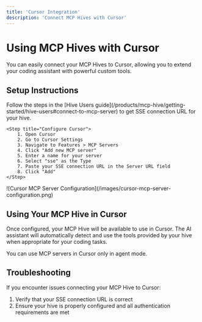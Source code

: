 ```yaml
---
title: 'Cursor Integration'
description: 'Connect MCP Hives with Cursor'
---
```


# Using MCP Hives with Cursor
You can easily connect your MCP Hives to Cursor, allowing you to extend your coding assistant with powerful custom tools.

## Setup Instructions

<Steps>
    <Step title="Get your MCP Server connection URL">
        Follow the steps in the [Hive Users guide](/products/mcp-hive/getting-started/hive-users#connect-to-mcp-server) to get SSE connection URL for your hive.
    </Step>

    <Step title="Configure Cursor">
        1. Open Cursor
        2. Go to Cursor Settings
        3. Navigate to Features > MCP Servers
        4. Click "Add new MCP server"
        5. Enter a name for your server
        6. Select "sse" as the Type
        7. Paste your SSE connection URL in the Server URL field
        8. Click "Add"
    </Step>
</Steps>

<Frame caption="Cursor MCP Server Configuration">
  ![Cursor MCP Server Configuration](/images/cursor-mcp-server-configuration.png)
</Frame>

## Using Your MCP Hive in Cursor

Once configured, your MCP Hive will be available to use in Cursor. The AI assistant will automatically detect and use the tools provided by your hive when appropriate for your coding tasks.

<Note>You can use MCP servers in Cursor only in agent mode.</Note>

## Troubleshooting

If you encounter issues connecting your MCP Hive to Cursor:
1. Verify that your SSE connection URL is correct
2. Ensure your hive is properly configured and all authentication requirements are met
